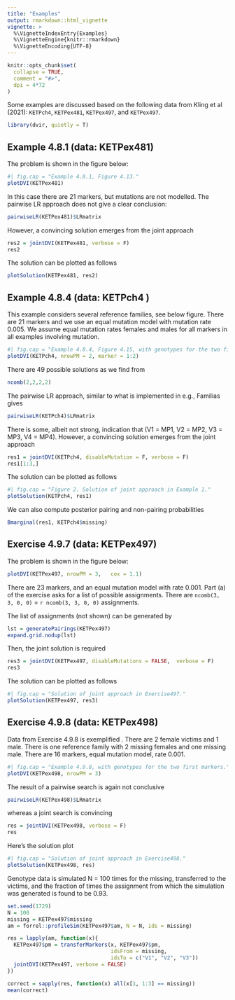 ```yaml
---
title: "Examples"
output: rmarkdown::html_vignette
vignette: >
  %\VignetteIndexEntry{Examples}
  %\VignetteEngine{knitr::rmarkdown}
  %\VignetteEncoding{UTF-8}
---
```


```r
knitr::opts_chunk$set(
  collapse = TRUE,
  comment = "#>",
  dpi = 4*72
)
```

Some examples are discussed based on the following data from
Kling et al (2021): `KETPch4`, `KETPex481`, `KETPex497`, and `KETPex497`.

```r
library(dvir, quietly = T)
```


## Example 4.8.1 (data: KETPex481)

The problem is shown in the figure below:
```r
#| fig.cap = "Example 4.8.1, Figure 4.13."
plotDVI(KETPex481)
```
In this case there are 21 markers, but mutations are not modelled.
The pairwise LR approach does not give a clear conclusion:
```r
pairwiseLR(KETPex481)$LRmatrix
```
However,  a convincing solution emerges from the joint approach
```r
res2 = jointDVI(KETPex481, verbose = F)
res2
```
The solution can be plotted as follows
```r
plotSolution(KETPex481, res2)
```


## Example 4.8.4 (data: KETPch4 )

This example considers several reference families, see below figure. There are 21 markers and we use an equal mutation model with mutation rate 0.005. We assume equal mutation rates females and males for all markers
in all examples involving mutation. 

```r
#| fig.cap = "Example 4.8.4, Figure 4.15, with genotypes for the two first markers."
plotDVI(KETPch4, nrowPM = 2, marker = 1:2)
```
There are 49 possible solutions as we find from

```r
ncomb(2,2,2,2)
```

The pairwise LR approach, similar to what is implemented in e.g., Familias gives
```r
pairwiseLR(KETPch4)$LRmatrix
```
There is some, albeit not strong, indication that (V1 = MP1, V2 = MP2, V3 = MP3, V4 = MP4). However,  a convincing solution emerges from the joint approach
```r
res1 = jointDVI(KETPch4, disableMutation = F, verbose = F)
res1[1:3,]
```
The solution can be plotted as follows
```r
#| fig.cap = "Figure 2. Solution of joint approach in Example 1."
plotSolution(KETPch4, res1)
```

We can also compute posterior pairing and non-pairing probabilities
```r
Bmarginal(res1, KETPch4$missing)
```


## Exercise 4.9.7 (data: KETPex497)

The problem is shown in the figure below:
```r
plotDVI(KETPex497, nrowPM = 3,   cex = 1.1)
```
There are 23 markers, and an equal mutation model with rate 0.001.
Part (a) of the exercise asks for a list of possible assignments. 
There are `ncomb(3, 3, 0, 0)` = `r ncomb(3, 3, 0, 0)` assignments.

The list of assignments (not shown) can be generated by
```r
lst = generatePairings(KETPex497)
expand.grid.nodup(lst)
```
Then, the joint solution is required
```r
res3 = jointDVI(KETPex497, disableMutations = FALSE,  verbose = F)
res3
```

The solution can be plotted as follows
```r
#| fig.cap = "Solution of joint approach in Exercise497."
plotSolution(KETPex497, res3)
```

## Exercise 4.9.8 (data: KETPex498)

Data from Exercise 4.9.8 is exemplified . There are 2 female victims and 1 male. There is one reference family with 2 missing females and one missing male. There are 16 markers, equal mutation model, rate 0.001.

```r
#| fig.cap = "Example 4.9.8, with genotypes for the two first markers."
plotDVI(KETPex498, nrowPM = 3)
```

The result of a pairwise search is again not conclusive
```r
pairwiseLR(KETPex498)$LRmatrix
```
whereas a joint search is convincing
```r
res = jointDVI(KETPex498, verbose = F)
res
```
Here's the solution plot
```r
#| fig.cap = "Solution of joint approach in Exercise498."
plotSolution(KETPex498, res)
```

Genotype data is simulated N = 100 times for the missing, transferred to the victims, and the fraction of times the assignment from which the simulation was generated
is found to be 0.93.
```r
set.seed(1729)
N = 100
missing = KETPex497$missing
am = forrel::profileSim(KETPex497$am, N = N, ids = missing)

res = lapply(am, function(x){
  KETPex497$pm = transferMarkers(x, KETPex497$pm, 
                                 idsFrom = missing, 
                                 idsTo = c("V1", "V2", "V3"))
  jointDVI(KETPex497, verbose = FALSE)
})

correct = sapply(res, function(x) all(x[1, 1:3] == missing))
mean(correct)
```
